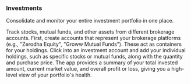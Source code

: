 <a id="planning-investments"></a>
### <Icon name="investment" /> Investments

Consolidate and monitor your entire investment portfolio in one place.

<FeatureLink href="/investment" title="Go to the Investments Page" icon="investment">
  Track stocks, mutual funds, and other assets from different brokerage accounts.
</FeatureLink>

<Step number={1} title="Create Investment Accounts">
  First, create accounts that represent your brokerage platforms (e.g., "Zerodha Equity", "Groww Mutual Funds"). These act as containers for your holdings.
</Step>

<Step number={2} title="Add Your Holdings">
  Click into an investment account and add your individual holdings, such as specific stocks or mutual funds, along with the quantity and purchase price.
</Step>

<Step number={3} title="View Performance">
  The app provides a summary of your total invested amount, current market value, and overall profit or loss, giving you a high-level view of your portfolio's health.
</Step>